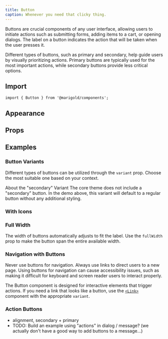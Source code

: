 ```yaml
---
title: Button
caption: Whenever you need that clicky thing.
---
```


Buttons are crucial components of any user interface, allowing users to initiate actions such as submitting forms, adding items to a cart, or opening dialogs. The label on a button indicates the action that will be taken when the user presses it.

Different types of buttons, such as primary and secondary, help guide users by visually prioritizing actions. Primary buttons are typically used for the most important actions, while secondary buttons provide less critical options.

## Import

```tsx
import { Button } from '@marigold/components';
```

## Appearance

<AppearanceTable component={title} />

## Props

<PropsTable component={title} />

## Examples

### Button Variants

Different types of buttons can be utilized through the `variant` prop. Choose the most suitable one based on your context.

<ComponentDemo file="./button-variants.demo.tsx" />

<SectionMessage type="info">
  <SectionMessage.Title>About the "secondary" Variant</SectionMessage.Title>
  <SectionMessage.Content>
    The core theme does not include a "secondary" button. In the demo above,
    this variant will default to a regular button without any additional
    styling.
  </SectionMessage.Content>
</SectionMessage>

### With Icons

<ComponentDemo file="./button-icon.demo.tsx" />

### Full Width

The width of buttons automatically adjusts to fit the label. Use the `fullWidth` prop to make the button span the entire available width.

<ComponentDemo file="./button-full-width.demo.tsx" />

### Navigation with Buttons

Never use buttons for navigation. Always use links to direct users to a new page. Using buttons for navigation can cause accessibility issues, such as making it difficult for keyboard and screen reader users to interact properly.

The Button component is designed for interactive elements that trigger actions. If you need a link that looks like a button, use the [`<Link>`](/components/content/link) component with the appropriate `variant`.

<ComponentDemo file="./button-link.demo.tsx" />

### Action Buttons

- alignment, secondary + primary
- TODO: Build an example using "actions" in dialog / message? (we actually don't have a good way to add buttons to a message...)
